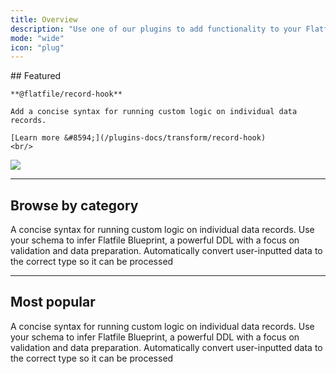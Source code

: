 ```yaml
---
title: Overview
description: "Use one of our plugins to add functionality to your Flatfile data engine."
mode: "wide"
icon: "plug"
---
```


<div className="grid sm:grid-cols-6 gap-x-4 flex" style={{alignItems: 'flex-end', marginBottom: '-3em'}}>
  <div className="col-span-3">
    ## Featured

    **@flatfile/record-hook**

    Add a concise syntax for running custom logic on individual data records.

    [Learn more &#8594;](/plugins-docs/transform/record-hook)
    <br/>

  </div>
  <div className="hidden sm:block col-span-3">
    <div className="hidden sm:block col-span-3">
        <img src="/images/homepage.png" className="m-0"/>
    </div>
  </div>
</div>

---

## Browse by category

<CardGroup cols={3}>
  <Card title="extractors" href="../plugins-docs/extractors/" icon="npm">
    A concise syntax for running custom logic on individual data records.
  </Card>
  <Card title="schemas" href="../plugins-docs/schemas/" icon="npm">
    Use your schema to infer Flatfile Blueprint, a powerful DDL with a focus on
    validation and data preparation.
  </Card>
  <Card title="transformations" href="../plugins-docs/transform/" icon="npm">
    Automatically convert user-inputted data to the correct type so it can be
    processed
  </Card>
</CardGroup>

---

## Most popular

<CardGroup cols={3}>
  <Card
    title="record-hook"
    href="../plugins-docs/transform/record-hook"
    icon="npm"
  >
    A concise syntax for running custom logic on individual data records.
  </Card>
  <Card
    title="json-schema"
    href="../plugins-docs/schemas/convert-json-schema"
    icon="clock"
  >
    Use your schema to infer Flatfile Blueprint, a powerful DDL with a focus on
    validation and data preparation.
  </Card>
  <Card title="autocast" href="../plugins-docs/transform/autocast" icon="clock">
    Automatically convert user-inputted data to the correct type so it can be
    processed
  </Card>
</CardGroup>
